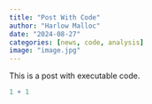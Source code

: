 ```yaml
---
title: "Post With Code"
author: "Harlow Malloc"
date: "2024-08-27"
categories: [news, code, analysis]
image: "image.jpg"
---
```


This is a post with executable code.

```r
1 + 1
```
